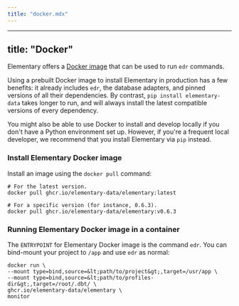 ```yaml
---
title: "docker.mdx"
---
```


---
title: "Docker"
---

Elementary offers a [Docker image](https://github.com/elementary-data/elementary/pkgs/container/elementary) that can be
used to run `edr` commands.

Using a prebuilt Docker image to install Elementary in production has a few benefits: it already includes `edr`, the
database adapters, and pinned versions of all their dependencies. By contrast, `pip install elementary-data`
takes longer to run, and will always install the latest compatible versions of every dependency.

You might also be able to use Docker to install and develop locally if you don't have a Python environment set up.
However, if you're a frequent local developer, we recommend that you install Elementary via `pip` instead.

### Install Elementary Docker image

Install an image using the `docker pull` command:

```shell
# For the latest version.
docker pull ghcr.io/elementary-data/elementary:latest

# For a specific version (for instance, 0.6.3).
docker pull ghcr.io/elementary-data/elementary:v0.6.3
```

### Running Elementary Docker image in a container

The `ENTRYPOINT` for Elementary Docker image is the command `edr`.
You can bind-mount your project to `/app` and use `edr` as normal:

```shell
docker run \
--mount type=bind,source=&lt;path/to/project&gt;,target=/usr/app \
--mount type=bind,source=&lt;path/to/profiles-dir&gt;,target=/root/.dbt/ \
ghcr.io/elementary-data/elementary \
monitor
```
